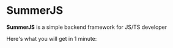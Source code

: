 # SummerJS

**SummerJS** is a simple backend framework for JS/TS developer

Here's what you will get in 1 minute:
